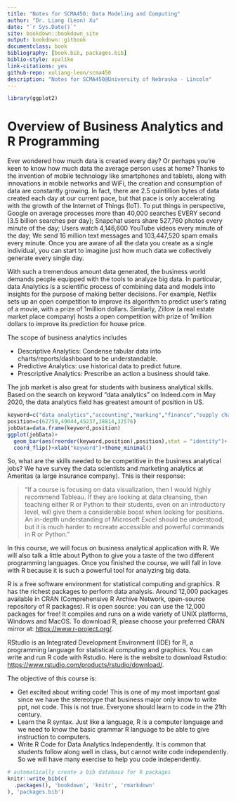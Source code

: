 ```yaml
--- 
title: "Notes for SCMA450: Data Modeling and Computing"
author: "Dr. Liang (Leon) Xu"
date: "`r Sys.Date()`"
site: bookdown::bookdown_site
output: bookdown::gitbook
documentclass: book
bibliography: [book.bib, packages.bib]
biblio-style: apalike
link-citations: yes
github-repo: xuliang-leon/scma450 
description: "Notes for SCMA450@University of Nebraska - Lincoln"
---
```



```r
library(ggplot2)
```


# Overview of Business Analytics and R Programming

Ever wondered how much data is created every day? Or perhaps you’re keen to know how much data the average person uses at home? Thanks to the invention of mobile technology like smartphones and tablets, along with innovations in mobile networks and WiFi, the creation and consumption of data are constantly growing. In fact, there are 2.5 quintillion bytes of data created each day at our current pace, but that pace is only accelerating with the growth of the Internet of Things (IoT). To put things in perspective, Google on average processes more than 40,000 searches EVERY second (3.5 billion searches per day); Snapchat users share 527,760 photos every minute of the day; Users watch 4,146,600 YouTube videos every minute of the day; We send 16 million text messages and 103,447,520 spam emails every minute. Once you are aware of all the data you create as a single individual, you can start to imagine just how much data we collectively generate every single day. 

With such a tremendous amount data generated, the business world demands people equipped with the tools to analyze big data. In particular, data Analytics is a scientific process of combining data and models into insights for the purpose of making better decisions. For example, Netflix sets up an open competition to improve its algorithm to predict user's rating of a movie, with a prize of 1million dollars. Similarly, Zillow (a real estate market place company) hosts a open competition with prize of 1million dollars to improve its prediction for house price. 

The scope of business analytics includes

- Descriptive Analytics: Condense tabular data into charts/reports/dashboard to be understandable.
- Predictive Analytics: use historical data to predict future.
- Prescriptive Analytics: Prescribe an action a business should take.

The job market is also great for students with business analytical skills. Based on the search on keyword "data analytics" on Indeed.com in May 2020, the data analytics field has greatest amount of position in US.


```r
keyword=c("data analytics","accounting","marking","finance","supply chain")
position=c(62759,49044,45237,38814,32576)
jobData=data.frame(keyword,position)
ggplot(jobData)+
  geom_bar(aes(reorder(keyword,position),position),stat = "identity")+
  coord_flip()+xlab("keyword")+theme_minimal()
```

So, what are the skills needed to be competitive in the business analytical jobs? We have survey the data scientists and marketing analytics at Ameritas (a large insurance company). This is their response:

> “If a course is focusing on data visualization, then I would highly recommend Tableau. If they are looking at data cleansing, then teaching either R or Python to their students, even on an introductory level, will give them a considerable boost when looking for positions. An in-depth understanding of Microsoft Excel should be understood, but it is much harder to recreate accessible and powerful commands in R or Python.”


In this course, we will focus on business analytical application with R. We will also talk a little about Python to give you a taste of the two different programming languages. Once you finished the course, we will fall in love with R because it is such a powerful tool for analyzing big data.  


R is a free software environment for statistical computing and graphics. R has the richest packages to perform data analysis. Around 12,000 packages available in CRAN (Comprehensive R Archive Network, open-source repository of R packages). R is open source: you can use the 12,000 packages for free! It compiles and runs on a wide variety of UNIX platforms, Windows and MacOS. To download R, please choose your preferred CRAN mirror at:  <https://www.r-project.org/>.


RStudio is an Integrated Development Environment (IDE) for R, a programming language for statistical computing and graphics. You can write and run R code with Rstudio. Here is the website to download Rstudio: <https://www.rstudio.com/products/rstudio/download/>. 

The objective of this course is:

- Get excited about writing code! This is one of my most important goal since we have the stereotype that business major only know to write ppt, not code. This is not true. Everyone should learn to code in the 21th century.   
- Learn the R syntax. Just like a language, R is a computer language and we need to know the basic grammar R language to be able to give instruction to computers.
- Write R Code for Data Analytics Independently. It is common that students follow along well in class, but cannot write code independently. So we will have many exercise to help you code independently. 


```r
# automatically create a bib database for R packages
knitr::write_bib(c(
  .packages(), 'bookdown', 'knitr', 'rmarkdown'
), 'packages.bib')
```
